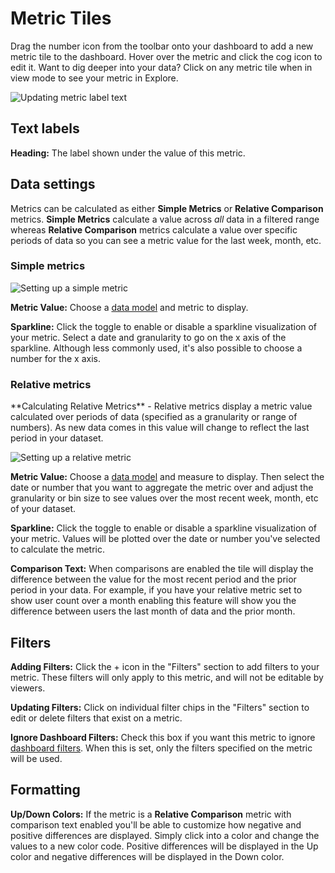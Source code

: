 
# Metric Tiles

Drag the number icon from the toolbar onto your dashboard to add a new metric tile to the dashboard. Hover over the metric and click the cog icon to edit it. Want to dig deeper into your data? Click on any metric tile when in view mode to see your metric in Explore.

![Updating metric label text](/dashboards/text-label.gif)

## Text labels

**Heading:** The label shown under the value of this metric.

## Data settings

Metrics can be calculated as either **Simple Metrics** or **Relative Comparison** metrics. **Simple Metrics** calculate a value across _all_ data in a filtered range whereas **Relative Comparison** metrics calculate a value over specific periods of data so you can see a metric value for the last week, month, etc.

### Simple metrics

![Setting up a simple metric](/dashboards/sparkline.gif)

**Metric Value:** Choose a [data model](/docs/data-modeling/) and metric to display.

**Sparkline:** Click the toggle to enable or disable a sparkline visualization of your metric. Select a date and granularity to go on the x axis of the sparkline. Although less commonly used, it's also possible to choose a number for the x axis.

### Relative metrics

<Callout type="info">
  **Calculating Relative Metrics** - Relative metrics display a metric value
  calculated over periods of data (specified as a granularity or range of
  numbers). As new data comes in this value will change to reflect the last
  period in your dataset.
</Callout>

![Setting up a relative metric](/dashboards/relative.gif)

**Metric Value:** Choose a [data model](/docs/data-modeling/data-models-overview) and measure to display. Then select the date or number that you want to aggregate the metric over and adjust the granularity or bin size to see values over the most recent week, month, etc of your dataset.

**Sparkline:** Click the toggle to enable or disable a sparkline visualization of your metric. Values will be plotted over the date or number you've selected to calculate the metric.

**Comparison Text:** When comparisons are enabled the tile will display the difference between the value for the most recent period and the prior period in your data. For example, if you have your relative metric set to show user count over a month enabling this feature will show you the difference between users the last month of data and the prior month.

## Filters

**Adding Filters:** Click the + icon in the "Filters" section to add filters to your metric. These filters will only apply to this metric, and will not be editable by viewers.

**Updating Filters:** Click on individual filter chips in the "Filters" section to edit or delete filters that exist on a metric.

**Ignore Dashboard Filters:** Check this box if you want this metric to ignore
[dashboard filters](Filters.md). When this is set, only the filters specified on the metric will be used.

## Formatting

**Up/Down Colors:** If the metric is a **Relative Comparison** metric with comparison text enabled you'll be able to customize how negative and positive differences are displayed. Simply click into a color and change the values to a new color code. Positive differences will be displayed in the Up color and negative differences will be displayed in the Down color.
